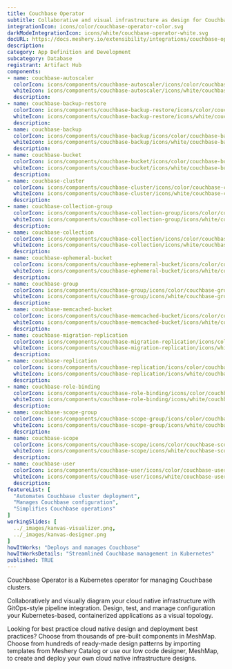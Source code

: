 ```yaml
---
title: Couchbase Operator
subtitle: Collaborative and visual infrastructure as design for Couchbase Operator
integrationIcon: icons/color/couchbase-operator-color.svg
darkModeIntegrationIcon: icons/white/couchbase-operator-white.svg
docURL: https://docs.meshery.io/extensibility/integrations/couchbase-operator
description: 
category: App Definition and Development
subcategory: Database
registrant: Artifact Hub
components: 
- name: couchbase-autoscaler
  colorIcon: icons/components/couchbase-autoscaler/icons/color/couchbase-autoscaler-color.svg
  whiteIcon: icons/components/couchbase-autoscaler/icons/white/couchbase-autoscaler-white.svg
  description: 
- name: couchbase-backup-restore
  colorIcon: icons/components/couchbase-backup-restore/icons/color/couchbase-backup-restore-color.svg
  whiteIcon: icons/components/couchbase-backup-restore/icons/white/couchbase-backup-restore-white.svg
  description: 
- name: couchbase-backup
  colorIcon: icons/components/couchbase-backup/icons/color/couchbase-backup-color.svg
  whiteIcon: icons/components/couchbase-backup/icons/white/couchbase-backup-white.svg
  description: 
- name: couchbase-bucket
  colorIcon: icons/components/couchbase-bucket/icons/color/couchbase-bucket-color.svg
  whiteIcon: icons/components/couchbase-bucket/icons/white/couchbase-bucket-white.svg
  description: 
- name: couchbase-cluster
  colorIcon: icons/components/couchbase-cluster/icons/color/couchbase-cluster-color.svg
  whiteIcon: icons/components/couchbase-cluster/icons/white/couchbase-cluster-white.svg
  description: 
- name: couchbase-collection-group
  colorIcon: icons/components/couchbase-collection-group/icons/color/couchbase-collection-group-color.svg
  whiteIcon: icons/components/couchbase-collection-group/icons/white/couchbase-collection-group-white.svg
  description: 
- name: couchbase-collection
  colorIcon: icons/components/couchbase-collection/icons/color/couchbase-collection-color.svg
  whiteIcon: icons/components/couchbase-collection/icons/white/couchbase-collection-white.svg
  description: 
- name: couchbase-ephemeral-bucket
  colorIcon: icons/components/couchbase-ephemeral-bucket/icons/color/couchbase-ephemeral-bucket-color.svg
  whiteIcon: icons/components/couchbase-ephemeral-bucket/icons/white/couchbase-ephemeral-bucket-white.svg
  description: 
- name: couchbase-group
  colorIcon: icons/components/couchbase-group/icons/color/couchbase-group-color.svg
  whiteIcon: icons/components/couchbase-group/icons/white/couchbase-group-white.svg
  description: 
- name: couchbase-memcached-bucket
  colorIcon: icons/components/couchbase-memcached-bucket/icons/color/couchbase-memcached-bucket-color.svg
  whiteIcon: icons/components/couchbase-memcached-bucket/icons/white/couchbase-memcached-bucket-white.svg
  description: 
- name: couchbase-migration-replication
  colorIcon: icons/components/couchbase-migration-replication/icons/color/couchbase-migration-replication-color.svg
  whiteIcon: icons/components/couchbase-migration-replication/icons/white/couchbase-migration-replication-white.svg
  description: 
- name: couchbase-replication
  colorIcon: icons/components/couchbase-replication/icons/color/couchbase-replication-color.svg
  whiteIcon: icons/components/couchbase-replication/icons/white/couchbase-replication-white.svg
  description: 
- name: couchbase-role-binding
  colorIcon: icons/components/couchbase-role-binding/icons/color/couchbase-role-binding-color.svg
  whiteIcon: icons/components/couchbase-role-binding/icons/white/couchbase-role-binding-white.svg
  description: 
- name: couchbase-scope-group
  colorIcon: icons/components/couchbase-scope-group/icons/color/couchbase-scope-group-color.svg
  whiteIcon: icons/components/couchbase-scope-group/icons/white/couchbase-scope-group-white.svg
  description: 
- name: couchbase-scope
  colorIcon: icons/components/couchbase-scope/icons/color/couchbase-scope-color.svg
  whiteIcon: icons/components/couchbase-scope/icons/white/couchbase-scope-white.svg
  description: 
- name: couchbase-user
  colorIcon: icons/components/couchbase-user/icons/color/couchbase-user-color.svg
  whiteIcon: icons/components/couchbase-user/icons/white/couchbase-user-white.svg
  description: 
featureList: [
  "Automates Couchbase cluster deployment",
  "Manages Couchbase configuration",
  "Simplifies Couchbase operations"
]
workingSlides: [
  ../_images/kanvas-visualizer.png,
  ../_images/kanvas-designer.png
]
howItWorks: "Deploys and manages Couchbase"
howItWorksDetails: "Streamlined Couchbase management in Kubernetes"
published: TRUE
---
```

<p>
Couchbase Operator is a Kubernetes operator for managing Couchbase clusters.
</p>
<p>
    Collaboratively and visually diagram your cloud native infrastructure with GitOps-style pipeline integration. Design, test, and manage configuration your Kubernetes-based, containerized applications as a visual topology.
</p>
<p>
    Looking for best practice cloud native design and deployment best practices? Choose from thousands of pre-built components in MeshMap. Choose from hundreds of ready-made design patterns by importing templates from Meshery Catalog or use our low code designer, MeshMap, to create and deploy your own cloud native infrastructure designs.
</p>
